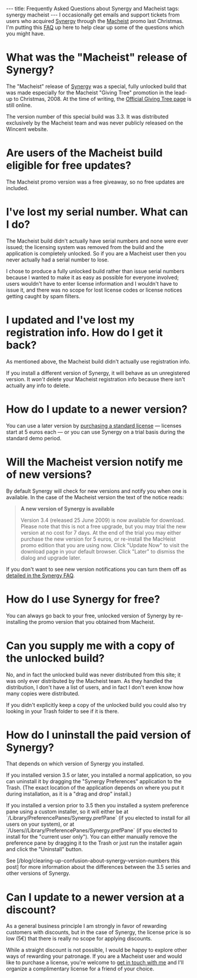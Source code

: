 ---
title: Frequently Asked Questions about Synergy and Macheist
tags: synergy macheist
---
I occasionally get emails and support tickets from users who acquired [[Synergy]] through the [http://macheist.com Macheist] promo last Christmas. I'm putting this [[FAQ]] up here to help clear up some of the questions which you might have.

= What was the "Macheist" release of Synergy? =

The "Macheist" release of [[Synergy]] was a special, fully unlocked build that was made especially for the Macheist "Giving Tree" promotion in the lead-up to Christmas, 2008. At the time of writing, the [http://givingtree.macheist.com/ Official Giving Tree page] is still online.

The version number of this special build was 3.3. It was distributed exclusively by the Macheist team and was never publicly released on the Wincent website.

= Are users of the Macheist build eligible for free updates? =

The Macheist promo version was a free giveaway, so no free updates are included.

= I've lost my serial number. What can I do? =

The Macheist build didn't actually have serial numbers and none were ever issued; the licensing system was removed from the build and the application is completely unlocked. So if you are a Macheist user then you never actually had a serial number to lose.

I chose to produce a fully unlocked build rather than issue serial numbers because I wanted to make it as easy as possible for everyone involved; users wouldn't have to enter license information and I wouldn't have to issue it, and there was no scope for lost license codes or license notices getting caught by spam filters.

= I updated and I've lost my registration info. How do I get it back? =

As mentioned above, the Macheist build didn't actually use registration info.

If you install a different version of Synergy, it will behave as un unregistered version. It ''won't'' delete your Macheist registration info because there isn't actually any info to delete.

= How do I update to a newer version? =

You can use a later version by [https://secure.wincent.com/a/products/synergy-classic/purchase/ purchasing a standard license] &mdash; licenses start at 5 euros each &mdash; or you can use Synergy on a trial basis during the standard demo period.

= Will the Macheist version notify me of new versions? =

By default Synergy will check for new versions and notify you when one is available. In the case of the Macheist version the text of the notice reads:

<blockquote>'''A new version of Synergy is available'''

Version 3.4 (released 25 June 2009) is now available for download. Please note that this is not a free upgrade, but you may trial the new version at no cost for 7 days. At the end of the trial you may either purchase the new version for 5 euros, or re-install the MacHeist promo edition that you are using now. Click "Update Now" to visit the download page in your default browser. Click "Later" to dismiss the dialog and upgrade later.</blockquote>

If you don't want to see new version notifications you can turn them off as [http://wincent.com/a/products/synergy-classic/faq/#versioncheck detailed in the Synergy FAQ].

= How do I use Synergy for free? =

You can always go back to your free, unlocked version of Synergy by re-installing the promo version that you obtained from Macheist.

= Can you supply me with a copy of the unlocked build? =

No, and in fact the unlocked build was never distributed from this site; it was only ever distributed by the Macheist team. As they handled the distribution, I don't have a list of users, and in fact I don't even know how many copies were distributed.

If you didn't explicitly keep a copy of the unlocked build you could also try looking in your Trash folder to see if it is there.

= How do I uninstall the paid version of Synergy? =

That depends on which version of Synergy you installed.

If you installed version 3.5 or later, you installed a normal application, so you can uninstall it by dragging the "Synergy Preferences" application to the Trash. (The exact location of the application depends on where you put it during installation, as it is a "drag and drop" install.)

If you installed a version prior to 3.5 then you installed a system preference pane using a custom installer, so it will either be at `/Library/PreferencePanes/Synergy.prefPane` (if you elected to install for all users on your system), or at `/Users/<your username>/Library/PreferencePanes/Synergy.prefPane` (if you elected to install for the "current user only"). You can either manually remove the preference pane by dragging it to the Trash or just run the installer again and click the "Uninstall" button.

See [/blog/clearing-up-confusion-about-synergy-version-numbers this post] for more information about the differences between the 3.5 series and other versions of Synergy.

= Can I update to a newer version at a discount? =

As a general business principle I am strongly in favor of rewarding customers with discounts, but in the case of Synergy, the license price is so low (5€) that there is really no scope for applying discounts.

While a straight discount is not possible, I would be happy to explore other ways of rewarding your patronage. If you are a Macheist user and would like to purchase a license, you're welcome to [mailto:win@wincent.com get in touch with me] and I'll organize a complimentary license for a friend of your choice.
